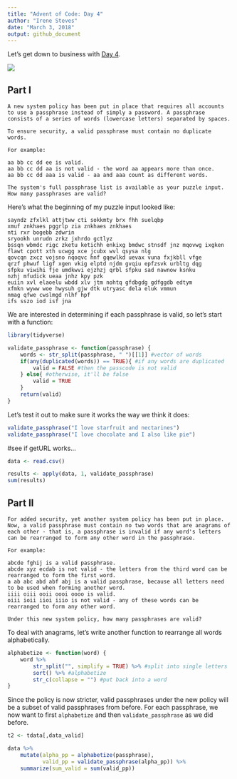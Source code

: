 ```yaml
---
title: "Advent of Code: Day 4"
author: "Irene Steves"
date: "March 3, 2018"
output: github_document
---
```


Let's get down to business with [Day 4](https://adventofcode.com/2017/day/4).

![](https://blog.goennounce.com/top-5-tips-to-survive-finals/lets-get-down-to-business-gif/)

## Part I

```
A new system policy has been put in place that requires all accounts to use a passphrase instead of simply a password. A passphrase consists of a series of words (lowercase letters) separated by spaces.

To ensure security, a valid passphrase must contain no duplicate words.

For example:

aa bb cc dd ee is valid.
aa bb cc dd aa is not valid - the word aa appears more than once.
aa bb cc dd aaa is valid - aa and aaa count as different words.

The system's full passphrase list is available as your puzzle input. How many passphrases are valid?
```

Here's what the beginning of my puzzle input looked like:

```
sayndz zfxlkl attjtww cti sokkmty brx fhh suelqbp
xmuf znkhaes pggrlp zia znkhaes znkhaes
nti rxr bogebb zdwrin
sryookh unrudn zrkz jxhrdo gctlyz
bssqn wbmdc rigc zketu ketichh enkixg bmdwc stnsdf jnz mqovwg ixgken
flawt cpott xth ucwgg xce jcubx wvl qsysa nlg
qovcqn zxcz vojsno nqoqvc hnf gqewlkd uevax vuna fxjkbll vfge
qrzf phwuf ligf xgen vkig elptd njdm gvqiu epfzsvk urbltg dqg
sfpku viwihi fje umdkwvi ejzhzj qrbl sfpku sad nawnow ksnku
nzhj mfudick ueaa jnhz kpy pzk
euiin xvl elaoelu wbdd xlv jtm nohtq gfdbgdg gdfggdb edtym
xfmkn wyww woe hwysuh gjw dtk utryasc dela eluk vmmun
nmag qfwe cwslmgd nlhf hpf
ifs sszo iod isf jna
```

We are interested in determining if each passphrase is valid, so let's start with a function:

```r
library(tidyverse)

validate_passphrase <- function(passphrase) {
    words <- str_split(passphrase, " ")[[1]] #vector of words
    if(any(duplicated(words)) == TRUE){ #if any words are duplicated
        valid = FALSE #then the passcode is not valid
    } else{ #otherwise, it'll be false
        valid = TRUE
    }
    return(valid)
}
```

Let's test it out to make sure it works the way we think it does:

```r
validate_passphrase("I love starfruit and nectarines")
validate_passphrase("I love chocolate and I also like pie")
```

#see if getURL works...

```r
data <- read.csv()

results <- apply(data, 1, validate_passphrase)
sum(results)

```



## Part II

```
For added security, yet another system policy has been put in place. Now, a valid passphrase must contain no two words that are anagrams of each other - that is, a passphrase is invalid if any word's letters can be rearranged to form any other word in the passphrase.

For example:

abcde fghij is a valid passphrase.
abcde xyz ecdab is not valid - the letters from the third word can be rearranged to form the first word.
a ab abc abd abf abj is a valid passphrase, because all letters need to be used when forming another word.
iiii oiii ooii oooi oooo is valid.
oiii ioii iioi iiio is not valid - any of these words can be rearranged to form any other word.

Under this new system policy, how many passphrases are valid?
```

To deal with anagrams, let's write another function to rearrange all words alphabetically.

```r
alphabetize <- function(word) { 
    word %>% 
        str_split("", simplify = TRUE) %>% #split into single letters
        sort() %>% #alphabetize
        str_c(collapse = "") #put back into a word
}
```

Since the policy is now stricter, valid passphrases under the new policy will be a subset of valid passphrases from before. For each passphrase, we now want to first `alphabetize` and then `validate_passphrase` as we did before.

```r
t2 <- tdata[,data_valid]

data %>% 
    mutate(alpha_pp = alphabetize(passphrase),
           valid_pp = validate_passphrase(alpha_pp)) %>% 
    summarize(sum_valid = sum(valid_pp))

```


